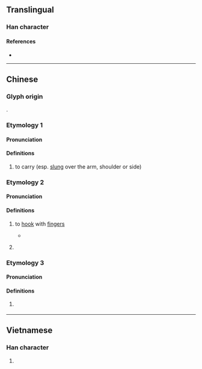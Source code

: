 {{character info}}
==Translingual==

===Han character===
{{Han char|rn=64|rad=手|as=06|sn=9|four=54027|canj=QKMS|ids=⿰扌夸}}

====References====
* {{Han ref|kx=0430.130|dkj=12051|dj=0780.060|hdz=31868.040|uh=630E|ud=25358|bh=CED8|bd=52952}}

----

==Chinese==
{{zh-forms}}

===Glyph origin===
{{Han etym}}
{{Han compound|手|alt1=扌|夸|ls=psc|c1=s|t1=hand|c2=p}}.

===Etymology 1===

====Pronunciation====
{{zh-pron
|m=kuà
|c=kwaa3
|h=pfs=
|md=
|mn=ml:khòa
|mn-t=kua1
|w=
|mc=
|oc=
|cat=v
}}

====Definitions====
{{zh-hanzi}}

# to carry (esp. [[slung]] over the arm, shoulder or side)

===Etymology 2===

====Pronunciation====
{{zh-pron
|m=kū
|c=fu1
|mc=y
|oc=y
|cat=v
}}

====Definitions====
{{zh-hanzi}}

# {{lb|zh|obsolete}} to [[hook]] with [[finger]]s
#* {{zh-x|相 者 二 人，皆 左 何{hè} 瑟，後 首，挎{kū} 越，內 弦，右手 相。|ref=Yili}}
# {{lb|zh|obsolete}} {{zh-alt-form|刳|to [[cut]] [[open]]; to [[dig out]]}}

===Etymology 3===

====Pronunciation====
{{zh-pron
|m-s=kua3
|cat=v
}}

====Definitions====
{{zh-hanzi}}

# {{lb|zh|Sichuan}} {{zh-alt-form|*垮|to [[take off]]}}

----

==Vietnamese==

===Han character===
{{vi-readings|reading=khoá|rs=手06}}

# {{rfdef|vi|sort=手06}}